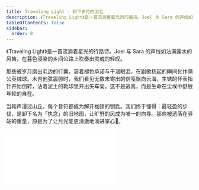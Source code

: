 ```yaml
---
title: Traveling Light - 卸下岁月的羽毛
description: 《Traveling Light》是一首流淌着星光的行路诗。Joel 与 Sara 的声线如沾满露水的风笛，在暮色浸染的乡间公路上吹奏出灵魂的轻叹。
tableOfContents: false
sidebar:
  order: 0
---
```


《Traveling Light》是一首流淌着星光的行路诗。Joel 与 Sara 的声线如沾满露水的风笛，在暮色浸染的乡间公路上吹奏出灵魂的轻叹。

那些被岁月磨出毛边的行囊，装着褪色承诺与干涸眼泪，在副歌扬起的瞬间化作蒲公英绒球。木吉他弦震颤时，我们看见无数未寄出的信笺飘向云海，生锈的怀表指针开始倒转，沾着泥土的靴印里开出矢车菊。这不是逃离，而是生命在尘埃中舒展年轮的自在。

当和声漫过山丘，每个音符都成为解开枷锁的钥匙。我们终于懂得：最轻盈的步伐，是卸下名为「执念」的旧地图，让旷野的风成为唯一的向导。那些被遗落在驿站的重量，原是为了让月光能更清澈地淌进掌心🌟。

<iframe class="bili-video" src="//player.bilibili.com/player.html?isOutside=true&aid=114223699074394&bvid=BV1aho8YWE9N&cid=29067447429&p=1" scrolling="no" border="0" frameborder="no" framespacing="0" allowfullscreen="allowfullscreen"></iframe>